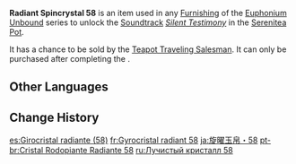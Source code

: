{{Item Infobox
|id           = 141058
|image        = Item Radiant Spincrystal.png
|type         = Adventure Items
|group        = Radiant Spincrystals
|group2       = Inazuma Spincrystals
|quality      = 4
|invCategory  = Precious Items
|description  = This wondrous crystal contains a certain rhythm, like something beautiful woven from delicate silk. These items can be found throughout the mainland or from merchants who collect curios. The tune held within this crystal can be revivified in your [[Serenitea Pot]] using either "[[Euphonium Unbound: Winding]]" or "[[Euphonium Unbound: Soaring]]." The tune contained within this [[Radiant Spincrystal]] is "[[Silent Testimony]]."
|source1      = [[Chubby]]
|track        = Silent Testimony
}}
'''Radiant Spincrystal 58''' is an item used in any [[Furnishing]] of the [[Euphonium Unbound]] series to unlock the [[Soundtrack]] ''[[Silent Testimony]]'' in the [[Serenitea Pot]].

It has a chance to be sold by the [[Teapot Traveling Salesman]]. It can only be purchased after completing the {{Quest|Ritou Escape Plan}}.

==Other Languages==
{{Other Languages
|default_hidden = 1
|en      = Radiant Spincrystal 58
|zhs     = 旋曜玉帛・其五十八
|zhs_rm  = Xuán Yào Yùbó - Qí Wǔshíbā
|zht     = 旋曜玉帛・其五十八
|zht_rm  = Xuán Yào Yùbó - Qí Wǔshíbā
|ja      = 旋曜玉帛・58
|ja_rm   = Sen'you Gyokuhaku - Gojuuhachi{{Assumed}}
|ko      = 빛나는 결정・58
|ko_rm   = Binnaneun Gyeoljeong - Osip'pal
|es      = Girocristal radiante (58)
|fr      = Gyrocristal radiant 58
|ru      = Лучистый кристалл {{tt|58|}}
|th      = Radiant Spincrystal 58
|vi      = Ngọc Thạch Âm Vang 58
|de      = Strahlender Drehkristall LVIII
|id      = Radiant Spincrystal 58
|pt      = Cristal Rodopiante Radiante 58
|tr      = Parlak Burgu Kristal 58
|it      = Voltacristallo radioso 58
}}

==Change History==
{{Change History|2.6}}

[[es:Girocristal radiante (58)]]
[[fr:Gyrocristal radiant 58]]
[[ja:旋曜玉帛・58]]
[[pt-br:Cristal Rodopiante Radiante 58]]
[[ru:Лучистый кристалл 58]]